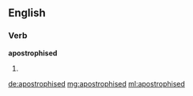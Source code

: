 ==English==

===Verb===
'''apostrophised'''

# {{past of|apostrophise}}

[[de:apostrophised]]
[[mg:apostrophised]]
[[ml:apostrophised]]